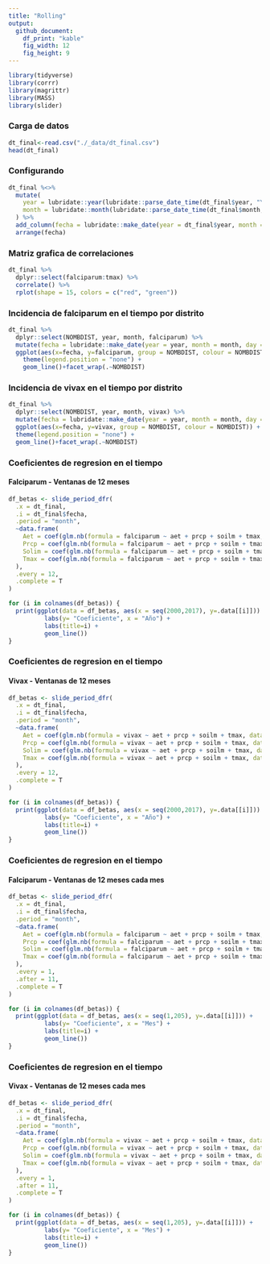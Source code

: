 ```yaml
---
title: "Rolling"
output:
  github_document:
    df_print: "kable"
    fig_width: 12
    fig_height: 9
---
```


```r
library(tidyverse)
library(corrr)
library(magrittr)
library(MASS)
library(slider)
```

### Carga de datos

```r
dt_final<-read.csv("./_data/dt_final.csv")
head(dt_final)
```

### Configurando

```r
dt_final %<>% 
  mutate(
    year = lubridate::year(lubridate::parse_date_time(dt_final$year, "Y")),
    month = lubridate::month(lubridate::parse_date_time(dt_final$month, "m"))
  ) %>% 
  add_column(fecha = lubridate::make_date(year = dt_final$year, month = dt_final$month, day = 1L)) %>% 
  arrange(fecha)
```

### Matriz grafica de correlaciones

```r
dt_final %>% 
  dplyr::select(falciparum:tmax) %>% 
  correlate() %>% 
  rplot(shape = 15, colors = c("red", "green"))
```

### Incidencia de falciparum en el tiempo por distrito

```r
dt_final %>% 
  dplyr::select(NOMBDIST, year, month, falciparum) %>% 
  mutate(fecha = lubridate::make_date(year = year, month = month, day = 1L)) %>%
  ggplot(aes(x=fecha, y=falciparum, group = NOMBDIST, colour = NOMBDIST)) +
    theme(legend.position = "none") +
    geom_line()+facet_wrap(.~NOMBDIST)
```

### Incidencia de vivax en el tiempo por distrito

```r
dt_final %>% 
  dplyr::select(NOMBDIST, year, month, vivax) %>% 
  mutate(fecha = lubridate::make_date(year = year, month = month, day = 1L)) %>%
  ggplot(aes(x=fecha, y=vivax, group = NOMBDIST, colour = NOMBDIST)) +
  theme(legend.position = "none") +
  geom_line()+facet_wrap(.~NOMBDIST)
```

### Coeficientes de regresion en el tiempo
#### Falciparum - Ventanas de 12 meses

```r
df_betas <- slide_period_dfr(
  .x = dt_final,
  .i = dt_final$fecha,
  .period = "month",
  ~data.frame(
    Aet = coef(glm.nb(formula = falciparum ~ aet + prcp + soilm + tmax, data = .x))[[2]],
    Prcp = coef(glm.nb(formula = falciparum ~ aet + prcp + soilm + tmax, data = .x))[[3]],
    Solim = coef(glm.nb(formula = falciparum ~ aet + prcp + soilm + tmax, data = .x))[[4]],
    Tmax = coef(glm.nb(formula = falciparum ~ aet + prcp + soilm + tmax, data = .x))[[5]]
  ),
  .every = 12,
  .complete = T
)

for (i in colnames(df_betas)) {
  print(ggplot(data = df_betas, aes(x = seq(2000,2017), y=.data[[i]])) +
          labs(y= "Coeficiente", x = "Año") +
          labs(title=i) +
          geom_line())
}
```

### Coeficientes de regresion en el tiempo
#### Vivax - Ventanas de 12 meses

```r
df_betas <- slide_period_dfr(
  .x = dt_final,
  .i = dt_final$fecha,
  .period = "month",
  ~data.frame(
    Aet = coef(glm.nb(formula = vivax ~ aet + prcp + soilm + tmax, data = .x))[[2]],
    Prcp = coef(glm.nb(formula = vivax ~ aet + prcp + soilm + tmax, data = .x))[[3]],
    Solim = coef(glm.nb(formula = vivax ~ aet + prcp + soilm + tmax, data = .x))[[4]],
    Tmax = coef(glm.nb(formula = vivax ~ aet + prcp + soilm + tmax, data = .x))[[5]]
  ),
  .every = 12,
  .complete = T
)

for (i in colnames(df_betas)) {
  print(ggplot(data = df_betas, aes(x = seq(2000,2017), y=.data[[i]])) +
          labs(y= "Coeficiente", x = "Año") +
          labs(title=i) +
          geom_line())
}
```

### Coeficientes de regresion en el tiempo
#### Falciparum - Ventanas de 12 meses cada mes

```r
df_betas <- slide_period_dfr(
  .x = dt_final,
  .i = dt_final$fecha,
  .period = "month",
  ~data.frame(
    Aet = coef(glm.nb(formula = falciparum ~ aet + prcp + soilm + tmax, data = .x))[[2]],
    Prcp = coef(glm.nb(formula = falciparum ~ aet + prcp + soilm + tmax, data = .x))[[3]],
    Solim = coef(glm.nb(formula = falciparum ~ aet + prcp + soilm + tmax, data = .x))[[4]],
    Tmax = coef(glm.nb(formula = falciparum ~ aet + prcp + soilm + tmax, data = .x))[[5]]
  ),
  .every = 1,
  .after = 11,
  .complete = T
)

for (i in colnames(df_betas)) {
  print(ggplot(data = df_betas, aes(x = seq(1,205), y=.data[[i]])) +
          labs(y= "Coeficiente", x = "Mes") +
          labs(title=i) +
          geom_line())
}
```

### Coeficientes de regresion en el tiempo
#### Vivax - Ventanas de 12 meses cada mes

```r
df_betas <- slide_period_dfr(
  .x = dt_final,
  .i = dt_final$fecha,
  .period = "month",
  ~data.frame(
    Aet = coef(glm.nb(formula = vivax ~ aet + prcp + soilm + tmax, data = .x))[[2]],
    Prcp = coef(glm.nb(formula = vivax ~ aet + prcp + soilm + tmax, data = .x))[[3]],
    Solim = coef(glm.nb(formula = vivax ~ aet + prcp + soilm + tmax, data = .x))[[4]],
    Tmax = coef(glm.nb(formula = vivax ~ aet + prcp + soilm + tmax, data = .x))[[5]]
  ),
  .every = 1,
  .after = 11,
  .complete = T
)

for (i in colnames(df_betas)) {
  print(ggplot(data = df_betas, aes(x = seq(1,205), y=.data[[i]])) +
          labs(y= "Coeficiente", x = "Mes") +
          labs(title=i) +
          geom_line())
}
```

